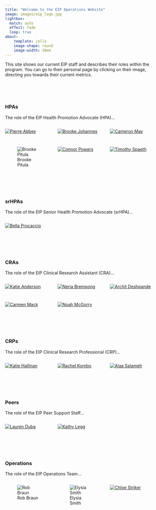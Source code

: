 ```yaml
---
title: "Welcome to the EIP Operations Website"
image: images/eip_logo.jpg
lightbox:
  match: auto
  effect: fade
  loop: true
about:
    template: jolla
    image-shape: round
    image-width: 10em
---
```


:::{#hero-heading}
This site shows our current EIP staff and describes their roles within the program. You can go to their personal page by clicking on their image, directing you towards their current metrics.
:::

<br>
<br>
<br>

### HPAs

The role of the EIP Health Promotion Advocate (HPA)...

::: {style="display: grid;grid-template-columns: repeat(auto-fill, minmax(150px, 1fr));grid-gap: 1em;" layout-valign="bottom"}
[![Pierre Abbey](images/blank_staff.jpg){group="hpa-gallery"}](p_abbey.html "Pierre Abbey")

[![Brooke Johannes](images/b_johannes.jpg){group="hpa-gallery"}](b_johannes.html "Brooke Johannes")

[![Cameron May](images/c_may.jpg){group="hpa-gallery"}](c_may.html "Cameron May")

![Brooke Pitula](images/blank_staff.jpg){group="hpa-gallery" fig-alt="Brooke Pitula"}

[![Connor Powers](images/c_powers.jpg){group="hpa-gallery"}](c_powers.html "Connor Powers")

[![Timothy Spaeth](images/t_spaeth.jpg){group="hpa-gallery"}](t_spaeth.html "Timothy Spaeth")
:::


<br>
<br>
<br>


### srHPAs

The role of the EIP Senior Health Promotion Advocate (srHPA)...

::: {style="display: grid;grid-template-columns: repeat(auto-fill, minmax(150px, 1fr));grid-gap: 1em;" layout-valign="bottom"}
[![Bella Procaccio](images/b_procaccio.jpg){group="srhpa-gallery"}](b_procaccio.html "Bella Procaccio")
:::


<br>
<br>
<br>


### CRAs

The role of the EIP Clinical Research Assistant (CRA)...

::: {style="display: grid;grid-template-columns: repeat(auto-fill, minmax(150px, 1fr));grid-gap: 1em;" layout-valign="bottom"}
[![Katie Anderson](images/k_anderson.jpg){group="cra-gallery"}](k_anderson.html "Katie Anderson")

[![Neria Brempong](images/n_brempong.jpg){group="cra-gallery"}](n_brempong.html "Neria Brempong")

[![Archit Deshpande](images/a_deshpande.jpg){group="cra-gallery"}](a_deshpande.html "Archit Deshpande")

[![Carmen Mack](images/blank_staff.jpg){group="cra-gallery"}](c_mack.html "Carmen Mack")

[![Noah McGorry](images/n_mcGorry.jpg){group="cra-gallery"}](n_mcgorry.html "Noah McGorry")
:::


<br>
<br>
<br>


### CRPs

The role of the EIP Clinical Research Professional (CRP)...

::: {style="display: grid;grid-template-columns: repeat(auto-fill, minmax(150px, 1fr));grid-gap: 1em;" layout-valign="bottom"}
[![Katie Hallinan](images/k_hallinan.jpg){group="crp-gallery"}](k_hallinan.html "Katie Hallinan")

[![Rachel Kombo](images/r_kombo.jpg){group="crp-gallery"}](r_kombo.html "Rachel Kombo")

[![Alaa Salameh](images/a_salameh.jpg){group="crp-gallery"}](a_salameh.html "Alaa Salameh")
:::


<br>
<br>
<br>


### Peers

The role of the EIP Peer Support Staff...

::: {style="display: grid;grid-template-columns: repeat(auto-fill, minmax(150px, 1fr));grid-gap: 1em;" layout-valign="bottom"}
[![Lauren Duba](images/l_duba.jpg){group="peer-gallery"}](l_duba.html "Lauren Duba")

[![Kathy Legg](images/k_legg.jpg){group="peer-gallery"}](k_legg.html "Kathy Legg")

:::


<br>
<br>
<br>


### Operations

The role of the EIP Operations Team...

::: {style="display: grid;grid-template-columns: repeat(auto-fill, minmax(150px, 1fr));grid-gap: 1em;" layout-valign="bottom"}
![Rob Braun](images/r_braun.jpg){group="ops-gallery" fig-alt="Rob Braun"}

![Elysia Smith](images/e_smith.jpg){group="ops-gallery" fig-alt="Elysia Smith"}

[![Chloe Striker](images/c_striker.jpg){group="ops-gallery"}](c_striker.html "Chloe Striker")
:::







